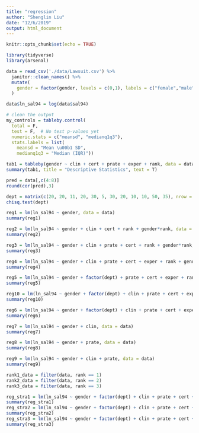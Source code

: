 ```yaml
---
title: "regression"
author: "Shenglin Liu"
date: "12/6/2019"
output: html_document
---
```


```r
knitr::opts_chunk$set(echo = TRUE)
```

```r
library(tidyverse)
library(arsenal)
```

```r
data = read_csv('./data/Lawsuit.csv') %>%
  janitor::clean_names() %>%
  mutate(
    gender = factor(gender, levels = c(0,1), labels = c("female","male"))
  )

data$ln_sal94 = log(data$sal94)

# clean the output
my_controls = tableby.control(
  total = F,
  test = F,  # No test p-values yet
  numeric.stats = c("meansd", "medianq1q3"),
  stats.labels = list(
    meansd = "Mean \u00b1 SD",
    medianq1q3 = "Median (IQR)"))

tab1 = tableby(gender ~ clin + cert + prate + exper + rank, data = data, control = my_controls)
summary(tab1, title = "Descriptive Statistics", text = T)

pred = data[,c(4:8)]
round(cor(pred),3)
```

```r
dept = matrix(c(20, 20, 11, 20, 30, 5, 30, 20, 10, 10, 50, 35), nrow = 2,ncol = 6,byrow = T)
chisq.test(dept)
```

```r
reg1 = lm(ln_sal94 ~ gender, data = data)
summary(reg1)

reg2 = lm(ln_sal94 ~ gender + clin + cert + rank + gender*rank, data = data)
summary(reg2)

reg3 = lm(ln_sal94 ~ gender + clin + prate + cert + rank + gender*rank, data = data)
summary(reg3)

reg4 = lm(ln_sal94 ~ gender + clin + prate + cert + exper + rank + gender*rank, data = data)
summary(reg4)

reg5 = lm(ln_sal94 ~ gender + factor(dept) + prate + cert + exper + rank + gender*rank, data = data)
summary(reg5)

reg10 = lm(ln_sal94 ~ gender + factor(dept) + clin + prate + cert + exper + rank, data = data)
summary(reg10)

reg6 = lm(ln_sal94 ~ gender + factor(dept) + clin + prate + cert + exper + rank + gender*rank, data = data)
summary(reg6)

reg7 = lm(ln_sal94 ~ gender + clin, data = data)
summary(reg7)

reg8 = lm(ln_sal94 ~ gender + prate, data = data)
summary(reg8)

reg9 = lm(ln_sal94 ~ gender + clin + prate, data = data)
summary(reg9)
```

```r
rank1_data = filter(data, rank == 1)
rank2_data = filter(data, rank == 2)
rank3_data = filter(data, rank == 3)

reg_stra1 = lm(ln_sal94 ~ gender + factor(dept) + clin + prate + cert + exper, data = rank1_data)
summary(reg_stra1)
reg_stra2 = lm(ln_sal94 ~ gender + factor(dept) + clin + prate + cert + exper, data = rank2_data)
summary(reg_stra2)
reg_stra3 = lm(ln_sal94 ~ gender + factor(dept) + clin + prate + cert + exper, data = rank3_data)
summary(reg_stra3)
```





